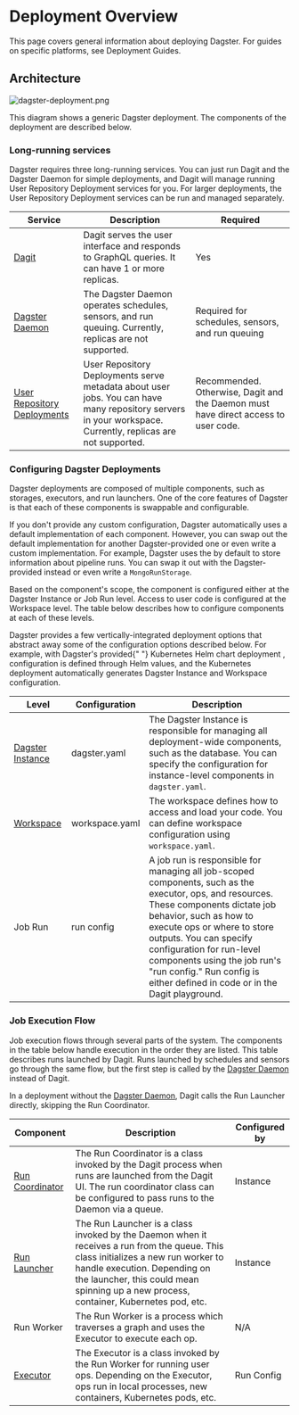# Deployment Overview

This page covers general information about deploying Dagster. For guides on specific platforms, see Deployment Guides.

## Architecture

<!-- https://excalidraw.com/#json=4771198026121216,nmLfShZ_frrUPJTUxaeI5g -->

<Image
alt="dagster-deployment.png"
src="/images/deploying/dagster-deployment.png"
width={2986}
height={1106}
/>

This diagram shows a generic Dagster deployment. The components of the deployment are described below.

### Long-running services

Dagster requires three long-running services. You can just run Dagit and the Dagster Daemon for simple deployments, and Dagit will manage running User Repository Deployment services for you. For larger deployments, the User Repository Deployment services can be run and managed separately.

| Service                                                                       | Description                                                                                                                                                | Required                                                                           |
| ----------------------------------------------------------------------------- | ---------------------------------------------------------------------------------------------------------------------------------------------------------- | ---------------------------------------------------------------------------------- |
| [Dagit](/concepts/dagit/dagit)                                                | Dagit serves the user interface and responds to GraphQL queries. It can have 1 or more replicas.                                                           | Yes                                                                                |
| [Dagster Daemon](/deployment/dagster-daemon)                                  | The Dagster Daemon operates schedules, sensors, and run queuing. Currently, replicas are not supported.                                                    | Required for schedules, sensors, and run queuing                                   |
| [User Repository Deployments](/concepts/repositories-workspaces/repositories) | User Repository Deployments serve metadata about user jobs. You can have many repository servers in your workspace. Currently, replicas are not supported. | Recommended. Otherwise, Dagit and the Daemon must have direct access to user code. |

### Configuring Dagster Deployments

Dagster deployments are composed of multiple components, such as storages, executors, and run launchers. One of the core features of Dagster is that each of these components is swappable and configurable.

If you don't provide any custom configuration, Dagster automatically uses a default implementation of each component. However, you can swap out the default implementation for another Dagster-provided one or even write a custom implementation. For example, Dagster uses the <PyObject module="dagster.core.storage.runs" object="SqliteRunStorage" /> by default to store information about pipeline runs. You can swap it out with the Dagster-provided <PyObject module="dagster_postgres" object="PostgresRunStorage"/> instead or even write a `MongoRunStorage`.

Based on the component's scope, the component is configured either at the Dagster Instance or Job Run level. Access to user code is configured at the Workspace level. The table below describes how to configure components at each of these levels.

<Warning>
  Dagster provides a few vertically-integrated deployment options that abstract
  away some of the configuration options described below. For example, with
  Dagster's provided{" "}
  <Link href="/deployment/guides/kubernetes/deploying-with-helm">
    Kubernetes Helm chart deployment
  </Link>
  , configuration is defined through Helm values, and the Kubernetes deployment automatically
  generates Dagster Instance and Workspace configuration.
</Warning>

| Level                                                     | Configuration  | Description                                                                                                                                                                                                                                                                                                                                                       |
| --------------------------------------------------------- | -------------- | ----------------------------------------------------------------------------------------------------------------------------------------------------------------------------------------------------------------------------------------------------------------------------------------------------------------------------------------------------------------- |
| [Dagster Instance](/deployment/dagster-instance)          | dagster.yaml   | The Dagster Instance is responsible for managing all deployment-wide components, such as the database. You can specify the configuration for instance-level components in `dagster.yaml`.                                                                                                                                                                         |
| [Workspace](/concepts/repositories-workspaces/workspaces) | workspace.yaml | The workspace defines how to access and load your code. You can define workspace configuration using `workspace.yaml`.                                                                                                                                                                                                                                            |
| Job Run                                                   | run config     | A job run is responsible for managing all job-scoped components, such as the executor, ops, and resources. These components dictate job behavior, such as how to execute ops or where to store outputs. You can specify configuration for run-level components using the job run's "run config." Run config is either defined in code or in the Dagit playground. |

### Job Execution Flow

Job execution flows through several parts of the system. The components in the table below handle execution in the order they are listed. This table describes runs launched by Dagit. Runs launched by schedules and sensors go through the same flow, but the first step is called by the [Dagster Daemon](/deployment/dagster-daemon) instead of Dagit.

In a deployment without the [Dagster Daemon](/deployment/dagster-daemon), Dagit calls the Run Launcher directly, skipping the Run Coordinator.

| Component                                      | Description                                                                                                                                                                                                                                                 | Configured by |
| ---------------------------------------------- | ----------------------------------------------------------------------------------------------------------------------------------------------------------------------------------------------------------------------------------------------------------- | ------------- |
| [Run Coordinator](/deployment/run-coordinator) | The Run Coordinator is a class invoked by the Dagit process when runs are launched from the Dagit UI. The run coordinator class can be configured to pass runs to the Daemon via a queue.                                                                   | Instance      |
| [Run Launcher](/deployment/run-launcher)       | The Run Launcher is a class invoked by the Daemon when it receives a run from the queue. This class initializes a new run worker to handle execution. Depending on the launcher, this could mean spinning up a new process, container, Kubernetes pod, etc. | Instance      |
| Run Worker                                     | The Run Worker is a process which traverses a graph and uses the Executor to execute each op.                                                                                                                                                               | N/A           |
| [Executor](/deployment/executors)              | The Executor is a class invoked by the Run Worker for running user ops. Depending on the Executor, ops run in local processes, new containers, Kubernetes pods, etc.                                                                                        | Run Config    |
